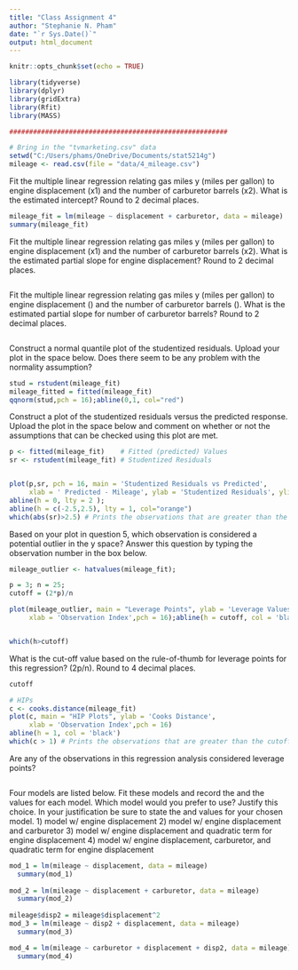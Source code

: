 ```yaml
---
title: "Class Assignment 4"
author: "Stephanie N. Pham"
date: "`r Sys.Date()`"
output: html_document
---
```


```r
knitr::opts_chunk$set(echo = TRUE)

library(tidyverse)
library(dplyr)
library(gridExtra)
library(Rfit)
library(MASS)

#######################################################

# Bring in the "tvmarketing.csv" data
setwd("C:/Users/phams/OneDrive/Documents/stat5214g")
mileage <- read.csv(file = "data/4_mileage.csv")
```


Fit the multiple linear regression relating gas miles y (miles per gallon) to engine displacement (x1) and the number of carburetor barrels (x2). What is the estimated intercept? Round to 2 decimal places.
```r

mileage_fit = lm(mileage ~ displacement + carburetor, data = mileage)
summary(mileage_fit)
```


Fit the multiple linear regression relating gas miles y (miles per gallon) to engine displacement (x1) and the number of carburetor barrels (x2). What is the estimated partial slope for engine displacement? Round to 2 decimal places.
```r

```


Fit the multiple linear regression relating gas miles y (miles per gallon) to engine displacement () and the number of carburetor barrels (). What is the estimated partial slope for number of carburetor barrels? Round to 2 decimal places.
```r

```

Construct a normal quantile plot of the studentized residuals. Upload your plot in the space below. Does there seem to be any problem with the normality assumption?
```r
stud = rstudent(mileage_fit)
mileage_fitted = fitted(mileage_fit)
qqnorm(stud,pch = 16);abline(0,1, col="red")


```


Construct a plot of the studentized residuals versus the predicted response. Upload the plot in the space below and comment on whether or not the assumptions that can be checked using this plot are met.
```r

p <- fitted(mileage_fit)    # Fitted (predicted) Values
sr <- rstudent(mileage_fit) # Studentized Residuals


plot(p,sr, pch = 16, main = 'Studentized Residuals vs Predicted',
     xlab = ' Predicted - Mileage', ylab = 'Studentized Residuals', ylim=c(-5, 5));
abline(h = 0, lty = 2 ); 
abline(h = c(-2.5,2.5), lty = 1, col="orange")
which(abs(sr)>2.5) # Prints the observations that are greater than the 2, -2 cutoff.

```

Based on your plot in question 5, which observation is considered a potential outlier in the y space? Answer this question by typing the observation number in the box below.
```r
mileage_outlier <- hatvalues(mileage_fit);

p = 3; n = 25;
cutoff = (2*p)/n

plot(mileage_outlier, main = "Leverage Points", ylab = 'Leverage Values',
     xlab = 'Observation Index',pch = 16);abline(h = cutoff, col = 'black')


which(h>cutoff) 

```

What is the cut-off value based on the rule-of-thumb for leverage points for this regression? (2p/n). Round to 4 decimal places.
```r
cutoff
```

```r

# HIPs 
c <- cooks.distance(mileage_fit)
plot(c, main = "HIP Plots", ylab = 'Cooks Distance',
     xlab = 'Observation Index',pch = 16)
abline(h = 1, col = 'black')
which(c > 1) # Prints the observations that are greater than the cutoff.

```

Are any of the observations in this regression analysis considered leverage points?

```r

```

Four models are listed below. Fit these models and record the 
and the values for each model. Which model would you prefer to use? Justify this choice. In your justification be sure to state the and values for your chosen model.
1) model w/ engine displacement
2) model w/ engine displacement and carburetor
3) model w/ engine displacement and quadratic term for engine displacement
4) model w/ engine displacement, carburetor, and quadratic term for engine displacement

```r

mod_1 = lm(mileage ~ displacement, data = mileage)
  summary(mod_1)
  
mod_2 = lm(mileage ~ displacement + carburetor, data = mileage)
  summary(mod_2)
  
mileage$disp2 = mileage$displacement^2
mod_3 = lm(mileage ~ disp2 + displacement, data = mileage)
  summary(mod_3)

mod_4 = lm(mileage ~ carburetor + displacement + disp2, data = mileage)
  summary(mod_4)
```
